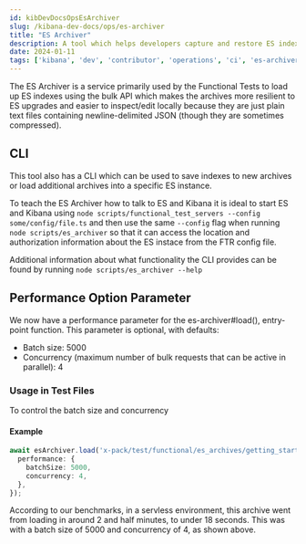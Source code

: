 ```yaml
---
id: kibDevDocsOpsEsArchiver
slug: /kibana-dev-docs/ops/es-archiver
title: "ES Archiver"
description: A tool which helps developers capture and restore ES indexes
date: 2024-01-11
tags: ['kibana', 'dev', 'contributor', 'operations', 'ci', 'es-archiver', 'load', 'es-archiver-load-action', 'performance']
---
```


The ES Archiver is a service primarily used by the Functional Tests to load up ES indexes using the bulk API which makes the archives more resilient to ES upgrades and easier to inspect/edit locally because they are just plain text files containing newline-delimited JSON (though they are sometimes compressed).

## CLI

This tool also has a CLI which can be used to save indexes to new archives or load additional archives into a specific ES instance.

To teach the ES Archiver how to talk to ES and Kibana it is ideal to start ES and Kibana using `node scripts/functional_test_servers --config some/config/file.ts` and then use the same `--config` flag when running `node scripts/es_archiver` so that it can access the location and authorization information about the ES instace from the FTR config file.

Additional information about what functionality the CLI provides can be found by running `node scripts/es_archiver --help`

## Performance Option Parameter

We now have a performance parameter for the es-archiver#load(), entry-point 
function.
This parameter is optional, with defaults:

 - Batch size: 5000
 - Concurrency (maximum number of bulk requests that can be active in parallel): 4 

### Usage in Test Files

To control the batch size and concurrency

#### Example 

```typescript
await esArchiver.load('x-pack/test/functional/es_archives/getting_started/shakespeare', {
  performance: {
    batchSize: 5000,
    concurrency: 4,
  },
});
```
According to our benchmarks, in a servless environment, this archive went from
loading in around 2 and half minutes, to under 18 seconds.
This was with a batch size of 5000 and concurrency of 4, as shown above.
